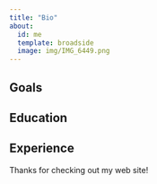 ```yaml
---
title: "Bio"
about:
  id: me
  template: broadside
  image: img/IMG_6449.png
---
```


:::{#me}

## Goals

## Education

## Experience

:::

Thanks for checking out my web site!
